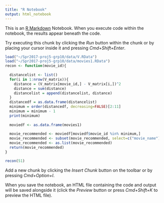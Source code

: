 ```yaml
---
title: "R Notebook"
output: html_notebook
---
```


This is an [R Markdown](http://rmarkdown.rstudio.com) Notebook. When you execute code within the notebook, the results appear beneath the code. 

Try executing this chunk by clicking the *Run* button within the chunk or by placing your cursor inside it and pressing *Cmd+Shift+Enter*. 

```r
load("~/Spr2017-proj5-grp10/data/V.RData")
load("~/Spr2017-proj5-grp10/data/movies1.RData")
recon <- function(movie_id){
  
  distancelist <- list()
  for(i in 1:nrow(V_matrix)){
    distance = (V_matrix[movie_id,] - V_matrix[i,])^2
    distance = sum(distance)
    distancelist = append(distancelist, distance)
  }
  distancedf = as.data.frame(distancelist)
  minimum = order(distancedf, decreasing=FALSE)[2:11]
  minimum = minimum - 1
  print(minimum)
  
  moviedf <- as.data.frame(movies1)
  
  movie_recommended <- moviedf[moviedf$movie_id %in% minimum,]
  movie_recommended <- subset(movie_recommended, select=c("movie_name"))
  movie_recommended <- as.list(movie_recommended)
  return(movie_recommended)
}

recon(51)
```

Add a new chunk by clicking the *Insert Chunk* button on the toolbar or by pressing *Cmd+Option+I*.

When you save the notebook, an HTML file containing the code and output will be saved alongside it (click the *Preview* button or press *Cmd+Shift+K* to preview the HTML file).
